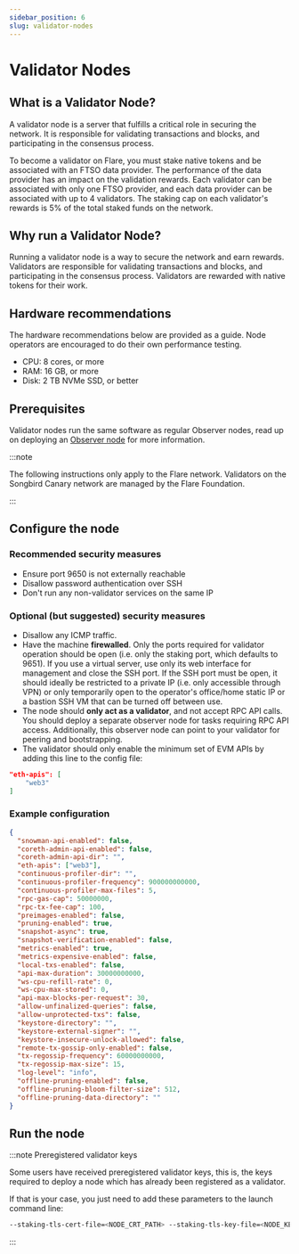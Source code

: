 ```yaml
---
sidebar_position: 6
slug: validator-nodes
---
```


# Validator Nodes

## What is a Validator Node?

A validator node is a server that fulfills a critical role in securing the network. It is responsible for validating transactions and blocks, and participating in the consensus process.

To become a validator on Flare, you must stake native tokens and be associated with an FTSO data provider. The performance of the data provider has an impact on the validation rewards. Each validator can be associated with only one FTSO provider, and each data provider can be associated with up to 4 validators. The staking cap on each validator's rewards is 5% of the total staked funds on the network.

## Why run a Validator Node?

Running a validator node is a way to secure the network and earn rewards. Validators are responsible for validating transactions and blocks, and participating in the consensus process. Validators are rewarded with native tokens for their work.

## Hardware recommendations

The hardware recommendations below are provided as a guide. Node operators are encouraged to do their own performance testing.

- CPU: 8 cores, or more
- RAM: 16 GB, or more
- Disk: 2 TB NVMe SSD, or better

## Prerequisites

Validator nodes run the same software as regular Observer nodes, read up on deploying an [Observer node](observer-nodes) for more information.

:::note

The following instructions only apply to the Flare network. Validators on the Songbird Canary network are managed by the Flare Foundation.

:::

## Configure the node

### Recommended security measures

- Ensure port 9650 is not externally reachable
- Disallow password authentication over SSH
- Don't run any non-validator services on the same IP

### Optional (but suggested) security measures

- Disallow any ICMP traffic.
- Have the machine **firewalled**. Only the ports required for validator operation should be open (i.e. only the staking port, which defaults to 9651). If you use a virtual server, use only its web interface for management and close the SSH port. If the SSH port must be open, it should ideally be restricted to a private IP (i.e. only accessible through VPN) or only temporarily open to the operator's office/home static IP or a bastion SSH VM that can be turned off between use.
- The node should **only act as a validator**, and not accept RPC API calls. You should deploy a separate observer node for tasks requiring RPC API access. Additionally, this observer node can point to your validator for peering and bootstrapping.
- The validator should only enable the minimum set of EVM APIs by adding this line to the config file:

```json
"eth-apis": [
    "web3"
]
```

### Example configuration

```json
{
  "snowman-api-enabled": false,
  "coreth-admin-api-enabled": false,
  "coreth-admin-api-dir": "",
  "eth-apis": ["web3"],
  "continuous-profiler-dir": "",
  "continuous-profiler-frequency": 900000000000,
  "continuous-profiler-max-files": 5,
  "rpc-gas-cap": 50000000,
  "rpc-tx-fee-cap": 100,
  "preimages-enabled": false,
  "pruning-enabled": true,
  "snapshot-async": true,
  "snapshot-verification-enabled": false,
  "metrics-enabled": true,
  "metrics-expensive-enabled": false,
  "local-txs-enabled": false,
  "api-max-duration": 30000000000,
  "ws-cpu-refill-rate": 0,
  "ws-cpu-max-stored": 0,
  "api-max-blocks-per-request": 30,
  "allow-unfinalized-queries": false,
  "allow-unprotected-txs": false,
  "keystore-directory": "",
  "keystore-external-signer": "",
  "keystore-insecure-unlock-allowed": false,
  "remote-tx-gossip-only-enabled": false,
  "tx-regossip-frequency": 60000000000,
  "tx-regossip-max-size": 15,
  "log-level": "info",
  "offline-pruning-enabled": false,
  "offline-pruning-bloom-filter-size": 512,
  "offline-pruning-data-directory": ""
}
```

## Run the node

:::note Preregistered validator keys

Some users have received preregistered validator keys, this is, the keys required to deploy a node which has already been registered as a validator.

If that is your case, you just need to add these parameters to the launch command line:

```bash
--staking-tls-cert-file=<NODE_CRT_PATH> --staking-tls-key-file=<NODE_KEY_PATH>
```

:::
